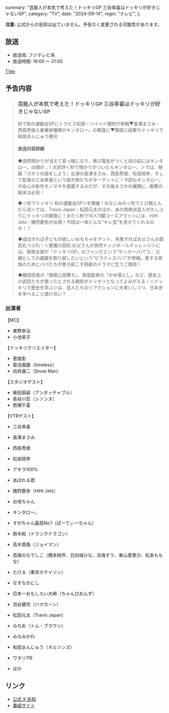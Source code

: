   summary: "芸能人が本気で考えた！ドッキリGP 三谷幸喜はドッキリが好きじゃないSP",
  category: "TV",
  date: "2024-09-14",
  regin: "テレビ",
};

**注意:** 公式からの告知は出ていません。予告なく変更される可能性があります。

## 放送

- 放送局: フジテレビ系
- 放送時間: 19:00 〜 21:00

[TVer](https://tver.jp/series/sr8y9zb5qo)

## 予告内容

> ### 芸能人が本気で考えた！ドッキリGP 三谷幸喜はドッキリが好きじゃないSP
>
> 秒で秋の運動会SPにトラビス松田・ハイハイ猪狩が参戦▼長澤まさみ・西島秀俊ら豪華俳優陣がキンタロー。の餌食に▼鉄砲三段撃ちドッキリで和田まんじゅう絶句
>
> #### 放送内容詳細
>
> ◆突然明かりが消えて真っ暗になり、再び電気がつくと目の前にはキンタロー。の顔が…！大好評＜秒で明かりがついたらキンタロー。＞では、映画『スオミの話をしよう』出演の長澤まさみ、西島秀俊、松坂桃李、そして監督の三谷幸喜という超大物たちがターゲットに！今回もキンタロー。が会心の新作モノマネを披露するのだが、その後まさかの展開に…衝撃の結末は必見！
>
> ◆＜秒でドッキリ 秋の運動会SP＞を開催！おなじみの＜秒でとび箱とんだら池＞では、Travis Japan・松田元太のほか、あの肉体派芸人が久しぶりにドッキリの餌食に！また＜秒で10人11脚コースアウト＞には、HiHi Jets・猪狩蒼弥が出場！今回は一体どんな“キレ芸”を見せてくれるのか！？
>
> ◆成功すれば子どもが欲しいおもちゃをゲット、失敗すればお父さんの面目丸つぶれ！＜悪魔の契約 お父さんが突然ドッジボールチャレンジ＞には、家族全員が『ドッキリGP』のファンだという“サッカーパパ”と、父親としての威厳を取り戻したいという“ピラティスパパ”が参戦。愛する家族のためにパパたちが巻き起こす奇跡のドラマに乞うご期待！
>
> ◆織田信長の「鉄砲三段撃ち」、真田昌幸の「かゆ落とし」など、歴史上の武将たちが使ったとされる戦術がドッキリとなってよみがえる！＜ドッキリで歴史を学ぶ＞は、芸人たちのリアクションに大笑いしつつ、日本史を学べること請け合い？

### 出演者

【MC】

- 東野幸治
- 小池栄子

【ドッキリクリエイター】

- 恵俊彰
- 菊池風磨（timelesz）
- 向井康二（Snow Man）

【スタジオゲスト】

- 柴田英嗣（アンタッチャブル）
- 長谷川忍（シソンヌ）
- 若槻千夏

【VTRゲスト】

- 三谷幸喜
- 長澤まさみ
- 西島秀俊
- 松坂桃李

- アキラ100%
- あばれる君
- 猪狩蒼弥（HiHi Jets）
- お侍ちゃん
- キンタロー。
- すがちゃん最高No.1（ぱーてぃーちゃん）
- 鈴木拓（ドランクドラゴン）
- 高木晋哉（ジョイマン）
- 高嶺のなでしこ（橋本桃呼、日向端ひな、涼海すう、東山恵里沙、松本ももな）
- たける（東京ホテイソン）
- なすなかにし
- 日本一おもしろい大崎（ちゃんぴおんず）
- 浜谷健司（ハマカーン）
- 松田元太（Travis Japan）
- みちお（トム・ブラウン）
- みなみかわ
- 和田まんじゅう（ネルソンズ）
- ワタリ119
- ほか

## リンク

- [公式 X 告知](https://x.com/takanenofficial/status/1834789206503370865)
- [番組サイト](https://www.fujitv.co.jp/dokkirigp/)
